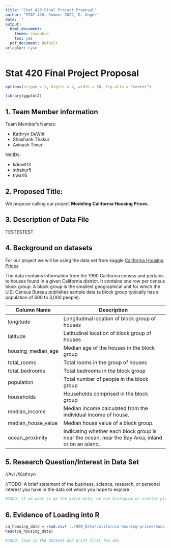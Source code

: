 ```yaml
---
title: "Stat 420 Final Project Proposal"
author: "STAT 420, Summer 2022, D. Unger"
date: ''
output:
  html_document: 
    theme: readable
    toc: yes  
  pdf_document: default
urlcolor: cyan
---
```


# Stat 420 Final Project Proposal

```r
options(scipen = 1, digits = 4, width = 80, fig.alin = "center")

library(ggplot2)
```

## 1. Team Member information

Team Member's Names: 

 - Kathryn DeWitt
 - Shashank Thakur
 - Avinash Tiwari

NetIDs: 

 - kdewitt3
 - sthakur5
 - tiwari6

## 2. Proposed Title: 

We propose calling our project **Modeling California Housing Prices**.

## 3. Description of Data File

TESTESTEST


## 4. Background on datasets

For our project we will be using the data set from kaggle [California Housing Prices](https://www.kaggle.com/datasets/camnugent/california-housing-prices)

The data contains information from the 1990 California census and pertains to houses found in a given California district. It contains one row per census block group. A block group is the smallest geographical unit for which the U.S. Census Bureau publishes sample data (a block group typically has a population of 600 to 3,000 people).

| **Column Name**    	| **Description**                                                                                   	|
|--------------------	|---------------------------------------------------------------------------------------------------	|
| longitude          	| Longitudinal location of block group of houses                                                    	|
| latitude           	| Latitudinal location of block group of houses                                                     	|
| housing_median_age 	| Median age of the houses in the block group                                                       	|
| total_rooms        	| Total rooms in the group of houses                                                                	|
| total_bedrooms     	| Total bedrooms in the block group                                                                 	|
| population         	| Total number of people in the block group                                                         	|
| households         	| Households comprised in the block group                                                           	|
| median_income      	| Median income calculated from the individual income of house.                                     	|
| median_house_value 	| Median house value of a block group.                                                              	|
| ocean_proximity    	| Indicating whether each block group is near the ocean, near the Bay Area, inland or on an island. 	|

## 5. Research Question/Interest in Data Set

//Avi
//Kathryn

//TODO: A brief statement of the business, science, research, or personal interest you have in the data set which you hope to explore

```r
#TODO: if we want to go the extra mile, we can histogram or scatter plot our response variable without showing the code

```


## 6. Evidence of Loading into R

```r
ca_housing_data = read.csv('../000_Data/california-housing-prices/housing.csv')
head(ca_housing_data)
```




```r
#TODO: load in the dataset and print first few obs
```


